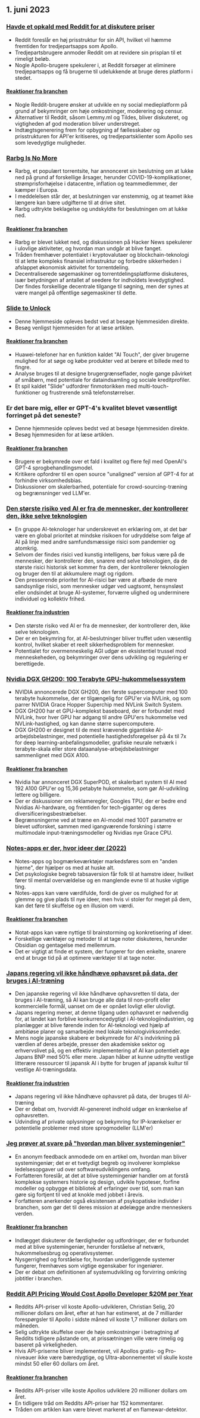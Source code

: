 

<CallToAction />

<Steps>

## 1. juni 2023

### [Havde et opkald med Reddit for at diskutere priser](https://old.reddit.com/r/apolloapp/comments/13ws4w3/had_a_call_with_reddit_to_discuss_pricing_bad/)

- Reddit foreslår en høj prisstruktur for sin API, hvilket vil hæmme fremtiden for tredjepartsapps som Apollo.
- Tredjepartsbrugere anmoder Reddit om at revidere sin prisplan til et rimeligt beløb.
- Nogle Apollo-brugere spekulerer i, at Reddit forsøger at eliminere tredjepartsapps og få brugerne til udelukkende at bruge deres platform i stedet.

#### [Reaktioner fra branchen](http://news.ycombinator.com/item?id=36141083)

- Nogle Reddit-brugere ønsker at udvikle en ny social medieplatform på grund af bekymringer om høje omkostninger, moderering og censur.
- Alternativer til Reddit, såsom Lemmy.ml og Tildes, bliver diskuteret, og vigtigheden af god moderation bliver understreget.
- Indtægtsgenerering frem for opbygning af fællesskaber og prisstrukturen for API'er kritiseres, og tredjepartsklienter som Apollo ses som levedygtige muligheder.

### [Rarbg Is No More](https://web.archive.org/web/20230531105653/https://rarbg.to/index80.php)

- Rarbg, et populært torrentsite, har annonceret sin beslutning om at lukke ned på grund af forskellige årsager, herunder COVID-19-komplikationer, strømprisforhøjelse i datacentre, inflation og teammedlemmer, der kæmper i Europa.
- I meddelelsen står der, at beslutningen var enstemmig, og at teamet ikke længere kan bære udgifterne til at drive sitet.
- Rarbg udtrykte beklagelse og undskyldte for beslutningen om at lukke ned.

#### [Reaktioner fra branchen](http://news.ycombinator.com/item?id=36136819)

- Rarbg er blevet lukket ned, og diskussionen på Hacker News spekulerer i ulovlige aktiviteter, og hvordan man undgår at blive fanget.
- Tråden fremhæver potentialet i kryptovalutaer og blockchain-teknologi til at lette kompleks finansiel infrastruktur og forbedre sikkerheden i afslappet økonomisk aktivitet for torrentdeling.
- Decentraliserede søgemaskiner og torrentdelingsplatforme diskuteres, især betydningen af antallet af seedere for indholdets levedygtighed. Der findes forskellige decentrale tilgange til søgning, men der synes at være mangel på offentlige søgemaskiner til dette.

### [Slide to Unlock](https://cs.uwaterloo.ca/~csk/slide/)

- Denne hjemmeside opleves bedst ved at besøge hjemmesiden direkte.
- Besøg venligst hjemmesiden for at læse artiklen.

#### [Reaktioner fra branchen](http://news.ycombinator.com/item?id=36138304)

- Huawei-telefoner har en funktion kaldet "AI Touch", der giver brugerne mulighed for at søge og købe produkter ved at berøre et billede med to fingre.
- Analyse bruges til at designe brugergrænseflader, nogle gange påvirket af småbørn, med potentiale for dataindsamling og sociale kreditprofiler.
- Et spil kaldet "Slide" udfordrer finmotorikken med multi-touch-funktioner og frustrerende små telefonstørrelser.

### Er det bare mig, eller er GPT-4's kvalitet blevet væsentligt forringet på det seneste?

- Denne hjemmeside opleves bedst ved at besøge hjemmesiden direkte.
- Besøg hjemmesiden for at læse artiklen.

#### [Reaktioner fra branchen](http://news.ycombinator.com/item?id=36134249)

- Brugere er bekymrede over et fald i kvalitet og flere fejl med OpenAI's GPT-4 sprogbehandlingsmodel.
- Kritikere opfordrer til en open source "unaligned" version af GPT-4 for at forhindre virksomhedsbias.
- Diskussioner om skalerbarhed, potentiale for crowd-sourcing-træning og begrænsninger ved LLM'er.

### [Den største risiko ved AI er fra de mennesker, der kontrollerer den, ikke selve teknologien](https://aisnakeoil.substack.com/p/is-avoiding-extinction-from-ai-really)

- En gruppe AI-teknologer har underskrevet en erklæring om, at det bør være en global prioritet at mindske risikoen for udryddelse som følge af AI på linje med andre samfundsmæssige risici som pandemier og atomkrig.
- Selvom der findes risici ved kunstig intelligens, bør fokus være på de mennesker, der kontrollerer den, snarere end selve teknologien, da de største risici historisk set kommer fra dem, der kontrollerer teknologien og bruger den til at akkumulere magt og rigdom.
- Den presserende prioritet for AI-risici bør være at afbøde de mere sandsynlige risici, som mennesker udgør ved uagtsomt, hensynsløst eller ondsindet at bruge AI-systemer, forværre ulighed og underminere individuel og kollektiv frihed.

#### [Reaktioner fra industrien](http://news.ycombinator.com/item?id=36139852)

- Den største risiko ved AI er fra de mennesker, der kontrollerer den, ikke selve teknologien.
- Der er en bekymring for, at AI-beslutninger bliver truffet uden væsentlig kontrol, hvilket skaber et reelt sikkerhedsproblem for mennesker.
- Potentialet for overmenneskelig AGI udgør en eksistentiel trussel mod menneskeheden, og bekymringer over dens udvikling og regulering er berettigede.

### [Nvidia DGX GH200: 100 Terabyte GPU-hukommelsessystem](https://developer.nvidia.com/blog/announcing-nvidia-dgx-gh200-first-100-terabyte-gpu-memory-system/)

- NVIDIA annoncerede DGX GH200, den første supercomputer med 100 terabyte hukommelse, der er tilgængelig for GPU'er via NVLink, og som parrer NVIDIA Grace Hopper Superchip med NVLink Switch System.
- DGX GH200 har et GPU-komplekst baseboard, der er forbundet med NVLink, hvor hver GPU har adgang til andre GPU'ers hukommelse ved NVLink-hastighed, og kan danne større supercomputere.
- DGX GH200 er designet til de mest krævende gigantiske AI-arbejdsbelastninger, med potentielle hastighedsforøgelser på 4x til 7x for deep learning-anbefalingsmodeller, grafiske neurale netværk i terabyte-skala eller store dataanalyse-arbejdsbelastninger sammenlignet med DGX A100.

#### [Reaktioner fra branchen](http://news.ycombinator.com/item?id=36133226)

- Nvidia har annonceret DGX SuperPOD, et skalerbart system til AI med 192 A100 GPU'er og 15,36 petabyte hukommelse, som gør AI-udvikling lettere og billigere.
- Der er diskussioner om reklameregler, Googles TPU, der er bedre end Nvidias AI-hardware, og fremtiden for tech-giganter og deres diversificeringsbestræbelser.
- Begrænsningerne ved at træne en AI-model med 100T parametre er blevet udforsket, sammen med igangværende forskning i større multimodale input-træningsmodeller og Nvidias nye Grace CPU.

### [Notes-apps er der, hvor ideer dør (2022)](https://www.reproof.app/blog/notes-apps-help-us-forget)

- Notes-apps og bogmærkeværktøjer markedsføres som en "anden hjerne", der hjælper os med at huske alt.
- Det psykologiske begreb tabsaversion får folk til at hamstre ideer, hvilket fører til mental overvældelse og en manglende evne til at huske vigtige ting.
- Notes-apps kan være værdifulde, fordi de giver os mulighed for at glemme og give plads til nye ideer, men hvis vi stoler for meget på dem, kan det føre til skuffelse og en illusion om værdi.

#### [Reaktioner fra branchen](http://news.ycombinator.com/item?id=36136179)

- Notat-apps kan være nyttige til brainstorming og konkretisering af ideer.
- Forskellige værktøjer og metoder til at tage noter diskuteres, herunder Obsidian og gentagelse med mellemrum.
- Det er vigtigt at finde et system, der fungerer for den enkelte, snarere end at bruge tid på at optimere værktøjer til at tage noter.

### [Japans regering vil ikke håndhæve ophavsret på data, der bruges i AI-træning](https://technomancers.ai/japan-goes-all-in-copyright-doesnt-apply-to-ai-training/)

- Den japanske regering vil ikke håndhæve ophavsretten til data, der bruges i AI-træning, så AI kan bruge alle data til non-profit eller kommercielle formål, uanset om de er opnået lovligt eller ulovligt.
- Japans regering mener, at denne tilgang uden ophavsret er nødvendig for, at landet kan forblive konkurrencedygtigt i AI-teknologiindustrien, og planlægger at blive førende inden for AI-teknologi ved hjælp af ambitiøse planer og samarbejde med lokale teknologivirksomheder.
- Mens nogle japanske skabere er bekymrede for AI's indvirkning på værdien af deres arbejde, presser den akademiske sektor og erhvervslivet på, og en effektiv implementering af AI kan potentielt øge Japans BNP med 50% eller mere. Japan håber at kunne udnytte vestlige litterære ressourcer til japansk AI i bytte for brugen af japansk kultur til vestlige AI-træningsdata.

#### [Reaktioner fra industrien](http://news.ycombinator.com/item?id=36144241)

- Japans regering vil ikke håndhæve ophavsret på data, der bruges til AI-træning
- Der er debat om, hvorvidt AI-genereret indhold udgør en krænkelse af ophavsretten.
- Udvinding af private oplysninger og bekymring for IP-krænkelser er potentielle problemer med store sprogmodeller (LLM'er)

### [Jeg prøver at svare på "hvordan man bliver systemingeniør"](https://rachelbythebay.com/w/2023/05/30/eng/)

- En anonym feedback anmodede om en artikel om, hvordan man bliver systemingeniør; det er et tvetydigt begreb og involverer komplekse ledelsesopgaver ud over softwareudviklingens omfang.
- Forfatteren foreslår, at det at blive systemingeniør handler om at forstå komplekse systemers historie og design, udvikle hypoteser, forfine modeller og opbygge et bibliotek af erfaringer over tid, som man kan gøre sig fortjent til ved at knokle med jobbet i årevis.
- Forfatteren anerkender også eksistensen af psykopatiske individer i branchen, som gør det til deres mission at ødelægge andre menneskers verden.

#### [Reaktioner fra branchen](http://news.ycombinator.com/item?id=36133263)

- Indlægget diskuterer de færdigheder og udfordringer, der er forbundet med at blive systemingeniør, herunder forståelse af netværk, hukommelsesbrug og operativsystemer.
- Nysgerrighed og forståelse for, hvordan underliggende systemer fungerer, fremhæves som vigtige egenskaber for ingeniører.
- Der er debat om definitionen af systemudvikling og forvirring omkring jobtitler i branchen.

### [Reddit API Pricing Would Cost Apollo Developer $20M per Year](https://daringfireball.net/linked/2023/05/31/reddit-apollo-api-pricing)

- Reddits API-priser vil koste Apollo-udvikleren, Christian Selig, 20 millioner dollars om året, efter at han har estimeret, at de 7 milliarder forespørgsler til Apollo i sidste måned vil koste 1,7 millioner dollars om måneden.
- Selig udtrykte skuffelse over de høje omkostninger i betragtning af Reddits tidligere påstande om, at prissætningen ville være rimelig og baseret på virkeligheden.
- Hvis API-priserne bliver implementeret, vil Apollos gratis- og Pro-niveauer ikke være bæredygtige, og Ultra-abonnementet vil skulle koste mindst 50 eller 60 dollars om året.

#### [Reaktioner fra branchen](http://news.ycombinator.com/item?id=36142285)

- Reddits API-priser ville koste Apollos udviklere 20 millioner dollars om året.
- En tidligere tråd om Reddits API-priser har 152 kommentarer.
- Tråden om artiklen kan være blevet markeret af en flamewar-detektor.

</Steps>
